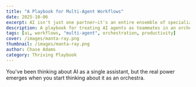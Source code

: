 ```yaml
---
title: "A Playbook for Multi-Agent Workflows"
date: 2025-10-06
excerpt: AI isn't just one partner—it's an entire ensemble of specialized agents working in concert. Here's how to conduct them.
description: A playbook for treating AI agents as teammates in an orchestrated workflow
tags: [ai, workflows, "multi-agent", orchestration, productivity]
cover: /images/manta-ray.png
thumbnail: /images/manta-ray.png
author: Chase Adams
category: Thriving Playbook
---
```


You've been thinking about AI as a single assistant, but the real power emerges when you start thinking about it as an orchestra.
